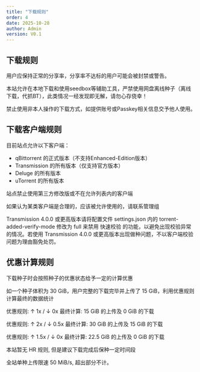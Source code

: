 ```yaml
---
title: "下载规则"
order: 4
date: 2025-10-28
author: Admin
version: V0.1
---
```


## 下载规则

用户应保持正常的分享率，分享率不达标的用户可能会被封禁或警告。

本站允许在本地下载和使用seedbox等辅助工具，严禁使用网盘离线种子（离线下载，代抓BT），此类情况一经发现即无解，请勿心存侥幸！

禁止使用非本人操作的下载方式，如提供账号或Passkey相关信息交予他人使用。

## 下载客户端规则

目前站点允许以下客户端：

- qBittorrent 的正式版本（不支持Enhanced-Edition版本）
- Transmission 的所有版本（仅支持官方版本）
- Deluge 的所有版本
- uTorrent 的所有版本

站点禁止使用第三方修改版或不在允许列表内的客户端

如果认为某类客户端是合理的，应该被允许使用的，请联系管理组

Transmission 4.0.0 或更高版本请将配置文件 settings.json 内的 torrent-added-verify-mode 修改为 full 来禁用 快速校验 的功能，以避免出现校验异常的情况。若使用 Transmission 4.0.0 或更高版本出现做种问题，不以客户端校验问题为理由豁免处罚。

## 优惠计算规则

下载种子时会按照种子的优惠状态给予一定的计算优惠

如一个种子体积为 30 GiB，用户完整的下载完毕并上传了 15 GiB，利用优惠规则计算最终的数据统计

优惠规则: ↑ 1x / ↓ 0x 最终计算: 15 GiB 的上传及 0 GiB 的下载

优惠规则: ↑ 2x / ↓ 0.5x 最终计算: 30 GiB 的上传及 15 GiB 的下载

优惠规则: ↑ 1.5x / ↓ 0x 最终计算: 22.5 GiB 的上传及 0 GiB 的下载

本站暂无 HR 规则, 但是建议下载完成后保种一定时间段

全站单种上传限速 50 MiB/s, 超出部分不计。
